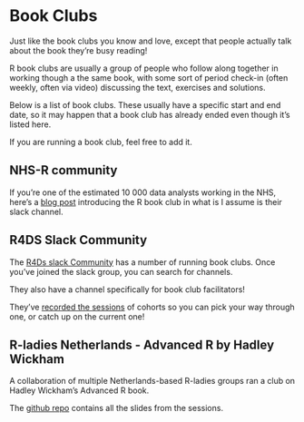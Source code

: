 # Book Clubs

Just like the book clubs you know and love, except that people actually talk about the book they're busy reading!

R book clubs are usually a group of people who follow along together in working though a the same book, with some sort of period check-in (often weekly, often via video) discussing the text, exercises and solutions. 

Below is a list of book clubs. These usually have a specific start and end date, so it may happen that a book club has already ended even though it's listed here.

If you are running a book club, feel free to add it. 

## NHS-R community

If you're one of the estimated 10 000 data analysts working in the NHS, here's a [blog post](https://nhsrcommunity.com/blog/nhs-r-book-club/) introducing the R book club in what is I assume is their slack channel. 


## R4DS Slack Community

The [R4Ds slack Community](http://r4ds.io/join) has a number of running book clubs. Once you've joined the slack group, you can search for channels. 

They also have a channel specifically for book club facilitators!

They've [recorded the sessions](https://www.youtube.com/c/R4DSOnlineLearningCommunity/playlists) of cohorts so you can pick your way through one, or catch up on the current one! 

## R-ladies Netherlands - Advanced R by Hadley Wickham

A collaboration of multiple Netherlands-based R-ladies groups ran a club on Hadley Wickham's Advanced R book. 

The [github repo](https://github.com/rladiesnl/book_club) contains all the slides from the sessions.






